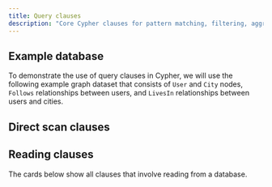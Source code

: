 ```yaml
---
title: Query clauses
description: "Core Cypher clauses for pattern matching, filtering, aggregation and result manipulation"
---
```



## Example database

To demonstrate the use of query clauses in Cypher, we will use the following example graph dataset that
consists of `User` and `City` nodes, `Follows` relationships between users,
and `LivesIn` relationships between users and cities.

<LinkCard
  title="Example database"
  href="/cypher/query-clauses/example-database"
/>

## Direct scan clauses

<LinkCard
  title="LOAD FROM"
  href="/cypher/query-clauses/load-from"
/>

## Reading clauses

The cards below show all clauses that involve reading from a database.

<CardGrid>
  <LinkCard
    title="MATCH"
    href="/cypher/query-clauses/match"
  />
  <LinkCard
    title="OPTIONAL MATCH"
    href="/cypher/query-clauses/optional-match"
  />
  <LinkCard
    title="WHERE"
    href="/cypher/query-clauses/where"
  />
  <LinkCard
    title="WITH"
    href="/cypher/query-clauses/with"
  />
  <LinkCard
    title="RETURN"
    href="/cypher/query-clauses/return"
  />
  <LinkCard
    title="ORDER BY"
    href="/cypher/query-clauses/order-by"
  />
  <LinkCard
    title="SKIP"
    href="/cypher/query-clauses/skip"
  />
  <LinkCard
    title="LIMIT"
    href="/cypher/query-clauses/limit"
  />
  <LinkCard
    title="UNION"
    href="/cypher/query-clauses/union"
  />
  <LinkCard
    title="UNWIND"
    href="/cypher/query-clauses/unwind"
  />
  <LinkCard
    title="CALL"
    href="/cypher/query-clauses/call"
  />
</CardGrid>



